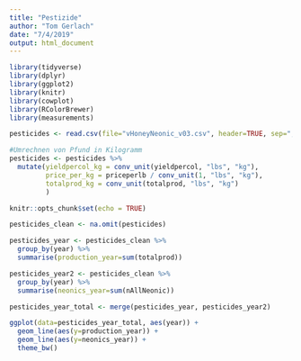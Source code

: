 ```yaml
---
title: "Pestizide"
author: "Tom Gerlach"
date: "7/4/2019"
output: html_document
---
```


```r
library(tidyverse)
library(dplyr)
library(ggplot2)
library(knitr)
library(cowplot)
library(RColorBrewer)
library(measurements)

pesticides <- read.csv(file="vHoneyNeonic_v03.csv", header=TRUE, sep=",")
```

```r
#Umrechnen von Pfund in Kilogramm
pesticides <- pesticides %>% 
  mutate(yieldpercol_kg = conv_unit(yieldpercol, "lbs", "kg"),
         price_per_kg = priceperlb / conv_unit(1, "lbs", "kg"),
         totalprod_kg = conv_unit(totalprod, "lbs", "kg")
         )
```


```r
knitr::opts_chunk$set(echo = TRUE)
```

```r
pesticides_clean <- na.omit(pesticides)

pesticides_year <- pesticides_clean %>%
  group_by(year) %>%
  summarise(production_year=sum(totalprod))

pesticides_year2 <- pesticides_clean %>% 
  group_by(year) %>% 
  summarise(neonics_year=sum(nAllNeonic))

pesticides_year_total <- merge(pesticides_year, pesticides_year2)

ggplot(data=pesticides_year_total, aes(year)) +
  geom_line(aes(y=production_year)) +
  geom_line(aes(y=neonics_year)) +
  theme_bw()
```


